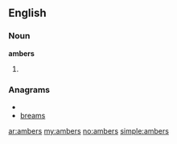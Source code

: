 ==English==

===Noun===
'''ambers'''

# {{plural of|[[amber]]}}

===Anagrams===
* {{alphagram|abemrs}}
* [[breams#English|breams]]

[[ar:ambers]]
[[my:ambers]]
[[no:ambers]]
[[simple:ambers]]